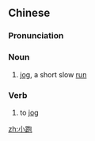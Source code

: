 ==Chinese==
{{zh-forms}}

===Pronunciation===
{{zh-pron
|m=xiǎopǎo
|cat=n,v
}}

===Noun===
{{zh-noun}}

# [[jog]], a short slow [[run]]

===Verb===
{{zh-verb}}

# to [[jog]]

[[zh:小跑]]